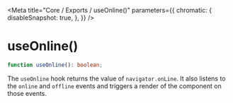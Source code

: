 
<Meta
    title="Core / Exports / useOnline()"
    parameters={{
        chromatic: {
            disableSnapshot: true,
        },
    }}
/>

# useOnline()

```ts
function useOnline(): boolean;
```

The `useOnline` hook returns the value of `navigator.onLine`. It also listens
to the `online` and `offline` events and triggers a render of the component on
those events.
